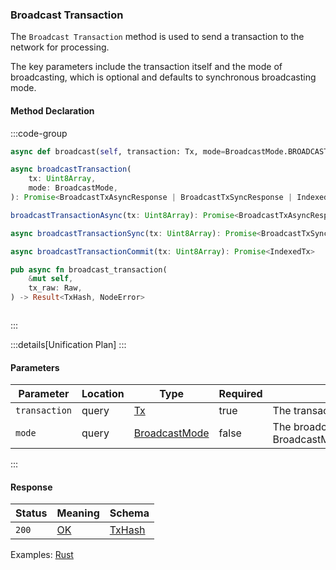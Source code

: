 ### Broadcast Transaction

The `Broadcast Transaction` method is used to send a transaction to the network for processing.

The key parameters include the transaction itself and the mode of broadcasting, which is optional and defaults to synchronous broadcasting mode.

#### Method Declaration

:::code-group

```python [Python]
async def broadcast(self, transaction: Tx, mode=BroadcastMode.BROADCAST_MODE_SYNC)
```

```typescript [TypeScript]
async broadcastTransaction(
    tx: Uint8Array,
    mode: BroadcastMode,
): Promise<BroadcastTxAsyncResponse | BroadcastTxSyncResponse | IndexedTx>

broadcastTransactionAsync(tx: Uint8Array): Promise<BroadcastTxAsyncResponse>

async broadcastTransactionSync(tx: Uint8Array): Promise<BroadcastTxSyncResponse>

async broadcastTransactionCommit(tx: Uint8Array): Promise<IndexedTx>
```

```rust [Rust]
pub async fn broadcast_transaction(
    &mut self,
    tx_raw: Raw,
) -> Result<TxHash, NodeError>
```

```url [API]
```

:::

:::details[Unification Plan]
:::

#### Parameters

| Parameter     | Location  | Type              | Required  | Description                                                           |
| ------------- | --------- | ----------------- | --------- | --------------------------------------------------------------------- |
| `transaction` | query     | [Tx]              | true      | The transaction to broadcast.                        |
| `mode`        | query     | [BroadcastMode]   | false     | The broadcast mode. Defaults to BroadcastMode.BROADCAST_MODE_SYNC.    |

:::

#### Response

| Status | Meaning     | Schema   |
| ------ | ----------- | -------- |
| `200`  | [OK]        | [TxHash] |

Examples: [Rust]

[Rust]: https://github.com/dydxprotocol/v4-clients/blob/3e8c7e1b960291b7ef273962d374d9934a5c4d33/v4-client-rs/client/examples/withdraw_other.rs#L71


[Tx]: /types/tx
[BroadcastMode]: /types/broadcast_mode
[OK]: /types/ok
[TxHash]: /types/tx_hash
